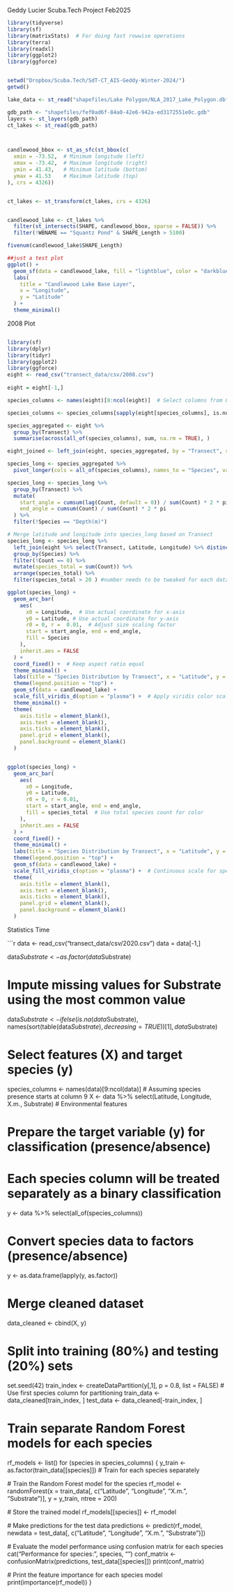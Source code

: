Geddy Lucier
Scuba.Tech Project
Feb2025

```r
library(tidyverse)
library(sf)
library(matrixStats)  # For doing fast rowwise operations
library(terra)
library(readxl)
library(ggplot2)
library(ggforce)


setwd("Dropbox/Scuba.Tech/SdT-CT_AIS-Geddy-Winter-2024/")
getwd()
```


```r
lake_data <- st_read("shapefiles/Lake Polygon/NLA_2017_Lake_Polygon.dbf")

gdb_path <- "shapefiles/fef0ad6f-84a0-42e6-942a-ed3172551e0c.gdb"
layers <- st_layers(gdb_path)
ct_lakes <- st_read(gdb_path)



candlewood_bbox <- st_as_sfc(st_bbox(c(
  xmin = -73.52,  # Minimum longitude (left)
  xmax = -73.42,  # Maximum longitude (right)
  ymin = 41.43,   # Minimum latitude (bottom)
  ymax = 41.53    # Maximum latitude (top)
), crs = 4326))


ct_lakes <- st_transform(ct_lakes, crs = 4326)


candlewood_lake <- ct_lakes %>%
  filter(st_intersects(SHAPE, candlewood_bbox, sparse = FALSE)) %>%
  filter(!WBNAME == "Squantz Pond" & SHAPE_Length > 5100)

fivenum(candlewood_lake$SHAPE_Length)

##just a test plot 
ggplot() +
  geom_sf(data = candlewood_lake, fill = "lightblue", color = "darkblue") +
  labs(
    title = "Candlewood Lake Base Layer",
    x = "Longitude",
    y = "Latitude"
  ) +
  theme_minimal()
```

2008 Plot
```r




```
```r
library(sf)
library(dplyr)
library(tidyr)
library(ggplot2)
library(ggforce)
eight <- read_csv("transect_data/csv/2008.csv")
 
eight = eight[-1,]

species_columns <- names(eight)[8:ncol(eight)]  # Select columns from 8th onward

species_columns <- species_columns[sapply(eight[species_columns], is.numeric)]

species_aggregated <- eight %>%
  group_by(Transect) %>%
  summarise(across(all_of(species_columns), sum, na.rm = TRUE), ) 

eight_joined <- left_join(eight, species_aggregated, by = "Transect", suffix = c("", "_total")) 

species_long <- species_aggregated %>%
  pivot_longer(cols = all_of(species_columns), names_to = "Species", values_to = "Count")

species_long <- species_long %>%
  group_by(Transect) %>%
  mutate(
    start_angle = cumsum(lag(Count, default = 0)) / sum(Count) * 2 * pi,
    end_angle = cumsum(Count) / sum(Count) * 2 * pi
  ) %>% 
  filter(!Species == "Depth(m)")

# Merge latitude and longitude into species_long based on Transect
species_long <- species_long %>%
  left_join(eight %>% select(Transect, Latitude, Longitude) %>% distinct(), by = "Transect") %>%
  group_by(Species) %>%
  filter(!Count == 0) %>%
  mutate(species_total = sum(Count)) %>%
  arrange(species_total) %>%
  filter(species_total > 20 ) #number needs to be tweaked for each dataset

ggplot(species_long) +
  geom_arc_bar(
    aes(
      x0 = Longitude,  # Use actual coordinate for x-axis
      y0 = Latitude, # Use actual coordinate for y-axis
      r0 = 0, r =  0.01,  # Adjust size scaling factor
      start = start_angle, end = end_angle,
      fill = Species
    ),
    inherit.aes = FALSE  
  ) +
  coord_fixed() +  # Keep aspect ratio equal
  theme_minimal() +
  labs(title = "Species Distribution by Transect", x = "Latitude", y = "Longitude") +
  theme(legend.position = "top") + 
  geom_sf(data = candlewood_lake) +   
  scale_fill_viridis_d(option = "plasma") +  # Apply viridis color scale to species
  theme_minimal() +  
  theme(
    axis.title = element_blank(),
    axis.text = element_blank(),
    axis.ticks = element_blank(),
    panel.grid = element_blank(),
    panel.background = element_blank()
  ) 



```


```r

ggplot(species_long) +
  geom_arc_bar(
    aes(
      x0 = Longitude,  
      y0 = Latitude,  
      r0 = 0, r = 0.01,  
      start = start_angle, end = end_angle,
      fill = species_total  # Use total species count for color
    ),
    inherit.aes = FALSE  
  ) +
  coord_fixed() +  
  theme_minimal() +
  labs(title = "Species Distribution by Transect", x = "Latitude", y = "Longitude", fill = "Total Count") +
  theme(legend.position = "top") + 
  geom_sf(data = candlewood_lake) +   
  scale_fill_viridis_c(option = "plasma") +  # Continuous scale for species count
  theme(
    axis.title = element_blank(),
    axis.text = element_blank(),
    axis.ticks = element_blank(),
    panel.grid = element_blank(),
    panel.background = element_blank()
  ) 
```
Statistics Time 


```r

data <- read_csv("transect_data/csv/2020.csv")
data = data[-1,]

data$Substrate <- as.factor(data$Substrate)

# Impute missing values for Substrate using the most common value
data$Substrate <- ifelse(is.na(data$Substrate), 
                         names(sort(table(data$Substrate), decreasing = TRUE))[1], 
                         data$Substrate)

# Select features (X) and target species (y)
species_columns <- names(data)[9:ncol(data)]  # Assuming species presence starts at column 9
X <- data %>% select(Latitude, Longitude, X.m., Substrate)  # Environmental features

# Prepare the target variable (y) for classification (presence/absence)
# Each species column will be treated separately as a binary classification
y <- data %>% select(all_of(species_columns))

# Convert species data to factors (presence/absence)
y <- as.data.frame(lapply(y, as.factor))

# Merge cleaned dataset
data_cleaned <- cbind(X, y)

# Split into training (80%) and testing (20%) sets
set.seed(42)
train_index <- createDataPartition(y[,1], p = 0.8, list = FALSE)  # Use first species column for partitioning
train_data <- data_cleaned[train_index, ]
test_data <- data_cleaned[-train_index, ]

# Train separate Random Forest models for each species
rf_models <- list()
for (species in species_columns) {
  y_train <- as.factor(train_data[[species]])  # Train for each species separately
  
  # Train the Random Forest model for the species
  rf_model <- randomForest(x = train_data[, c("Latitude", "Longitude", "X.m.", "Substrate")], 
                           y = y_train, 
                           ntree = 200)
  
  # Store the trained model
  rf_models[[species]] <- rf_model
  
  # Make predictions for the test data
  predictions <- predict(rf_model, newdata = test_data[, c("Latitude", "Longitude", "X.m.", "Substrate")])
  
  # Evaluate the model performance using confusion matrix for each species
  cat("Performance for species:", species, "\n")
  conf_matrix <- confusionMatrix(predictions, test_data[[species]])
  print(conf_matrix)
  
  # Print the feature importance for each species model
  print(importance(rf_model))
}






